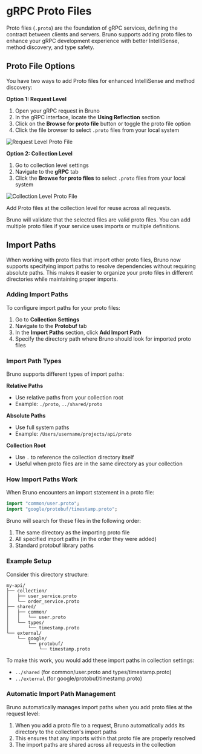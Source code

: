 # gRPC Proto Files

Proto files (`.proto`) are the foundation of gRPC services, defining the contract between clients and servers. Bruno supports adding proto files to enhance your gRPC development experience with better IntelliSense, method discovery, and type safety.

## Proto File Options

You have two ways to add Proto files for enhanced IntelliSense and method discovery:

**Option 1: Request Level**

1. Open your gRPC request in Bruno
2. In the gRPC interface, locate the **Using Reflection** section
3. Click on the **Browse for proto file** button or toggle the proto file option
4. Click the file browser to select `.proto` files from your local system

![Request Level Proto File](/screenshots/send-request/grpc/req-level-proto-file.webp)

**Option 2: Collection Level**

1. Go to collection level settings
2. Navigate to the **gRPC** tab
3. Click the **Browse for proto files** to select `.proto` files from your local system

![Collection Level Proto File](/screenshots/send-request/grpc/coll-level-proto-file.webp)

Add Proto files at the collection level for reuse across all requests.

Bruno will validate that the selected files are valid proto files.
You can add multiple proto files if your service uses imports or multiple definitions.

## Import Paths

When working with proto files that import other proto files, Bruno now supports specifying import paths to resolve dependencies without requiring absolute paths. This makes it easier to organize your proto files in different directories while maintaining proper imports.

### Adding Import Paths

To configure import paths for your proto files:

1. Go to **Collection Settings**
2. Navigate to the **Protobuf** tab
3. In the **Import Paths** section, click **Add Import Path**
4. Specify the directory path where Bruno should look for imported proto files

### Import Path Types

Bruno supports different types of import paths:

**Relative Paths**
- Use relative paths from your collection root
- Example: `./proto`, `../shared/proto`

**Absolute Paths**
- Use full system paths
- Example: `/Users/username/projects/api/proto`

**Collection Root**
- Use `.` to reference the collection directory itself
- Useful when proto files are in the same directory as your collection

### How Import Paths Work

When Bruno encounters an import statement in a proto file:

```protobuf
import "common/user.proto";
import "google/protobuf/timestamp.proto";
```

Bruno will search for these files in the following order:
1. The same directory as the importing proto file
2. All specified import paths (in the order they were added)
3. Standard protobuf library paths

### Example Setup

Consider this directory structure:
```
my-api/
├── collection/
│   ├── user_service.proto
│   └── order_service.proto
├── shared/
│   ├── common/
│   │   └── user.proto
│   └── types/
│       └── timestamp.proto
└── external/
    └── google/
        └── protobuf/
            └── timestamp.proto
```

To make this work, you would add these import paths in collection settings:
- `../shared` (for common/user.proto and types/timestamp.proto)
- `../external` (for google/protobuf/timestamp.proto)

### Automatic Import Path Management

Bruno automatically manages import paths when you add proto files at the request level:

1. When you add a proto file to a request, Bruno automatically adds its directory to the collection's import paths
2. This ensures that any imports within that proto file are properly resolved
3. The import paths are shared across all requests in the collection

